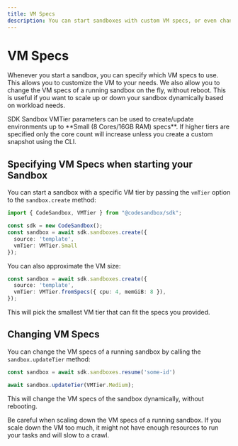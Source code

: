 ```yaml
---
title: VM Specs
description: You can start sandboxes with custom VM specs, or even change the VM specs of a running sandbox.
---
```



# VM Specs

Whenever you start a sandbox, you can specify which VM specs to use. This allows you to customize the VM to your needs. We also allow you to change the VM specs of a running sandbox on the fly,
without reboot. This is useful if you want to scale up or down your sandbox dynamically based on workload needs.

<Callout>
  SDK Sandbox VMTier parameters can be used to create/update environments up to **Small (8 Cores/16GB RAM) specs**. If higher tiers are specified only the core count will increase unless you create a custom snapshot using the CLI.
</Callout>

## Specifying VM Specs when starting your Sandbox

You can start a sandbox with a specific VM tier by passing the `vmTier` option to the `sandbox.create` method:

```ts
import { CodeSandbox, VMTier } from "@codesandbox/sdk";

const sdk = new CodeSandbox();
const sandbox = await sdk.sandboxes.create({
  source: 'template',
  vmTier: VMTier.Small
});
```

You can also approximate the VM size:

```ts
const sandbox = await sdk.sandboxes.create({
  source: 'template',
  vmTier: VMTier.fromSpecs({ cpu: 4, memGiB: 8 }),
});
```

This will pick the smallest VM tier that can fit the specs you provided.

## Changing VM Specs

You can change the VM specs of a running sandbox by calling the `sandbox.updateTier` method:

```ts
const sandbox = await sdk.sandboxes.resume('some-id')

await sandbox.updateTier(VMTier.Medium);
```

This will change the VM specs of the sandbox dynamically, without rebooting.

<Callout>
  Be careful when scaling down the VM specs of a running sandbox. If you scale down the VM too much, it might not have enough resources to run your tasks and will slow to a crawl.
</Callout>
